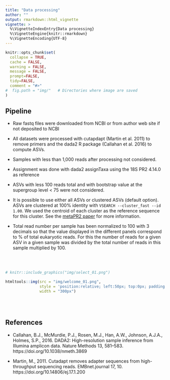 ```yaml
---
title: "Data processing"
author: ""
output: rmarkdown::html_vignette
vignette: >
  %\VignetteIndexEntry{Data processing}
  %\VignetteEngine{knitr::rmarkdown}
  %\VignetteEncoding{UTF-8}
---
```


```r
knitr::opts_chunk$set(
  collapse = TRUE,
  cache = FALSE,
  warning = FALSE,
  message = FALSE,
  prompt=FALSE,
  tidy=FALSE,
  comment = "#>" 
#  fig.path = "img/"   # Directories where image are saved
)


```

## Pipeline

* Raw fastq files were downloaded from NCBI or from author web site if not deposited to NCBI

* All datasets were processed with cutapdapt (Martin et al. 2011) to remove primers and the dada2 R package (Callahan et al. 2016) to compute ASVs.

* Samples with less than 1,000 reads after processing not considered.

* Assignment was done with dada2 assignTaxa using the 18S PR2 4.14.0 as reference

* ASVs with less 100 reads total and with bootstrap value at the supergroup level < 75 were not considered.

* It is possible to use either all ASVs or clustered ASVs (default option).  ASVs are clustered at 100% identity with `VSEARCH --cluster_fast --id 1.00`. We used the centroid of each cluster as the reference sequence for this cluster. See the [metaPR2 paper](https://doi.org/10.1111/1755-0998.13674) for more information. 

* Total read number per sample has been normalized to 100 with 3 decimals so that the value displayed in the different panels correspond to % of total eukaryotic reads. For this the number of reads for a given ASV in a given sample was divided by the total number of reads in this sample multiplied by 100.

<br />
<br />
```r
# knitr::include_graphics("img/select_01.png")

htmltools::img(src = "img/welcome_01.png", 
               style = 'position:relative; left:50px; top:0px; padding:10px;',
               width = "300px")

```
<br />
<br />

## References

* Callahan, B.J., McMurdie, P.J., Rosen, M.J., Han, A.W., Johnson, A.J.A., Holmes, S.P., 2016. DADA2: High-resolution sample inference from Illumina amplicon data. Nature Methods 13, 581–583. https://doi.org/10.1038/nmeth.3869

* Martin, M., 2011. Cutadapt removes adapter sequences from high-throughput sequencing reads. EMBnet.journal 17, 10. https://doi.org/10.14806/ej.17.1.200


